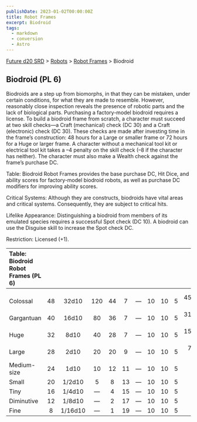 ```yaml
---
publishDate: 2023-01-02T00:00:00Z
title: Robot Frames
excerpt: Biodroid
tags:
  - markdown
  - conversion
  - Astro
---
```






[Future d20 SRD](/#futureD20) > [Robots](future-d20-srd-robots-index) > [Robot Frames](future-d20-srd-robots-robot-frames-index) > Biodroid




## Biodroid (PL 6)


Biodroids are a step up from biomorphs, in that they can be mistaken, under certain conditions, for what they are made to resemble. However, reasonably close inspection reveals the presence of robotic parts and the lack of biological parts. Purchasing a factory-model biodroid requires a license. To build a biodroid frame from scratch, a character must succeed at two skill checks—a Craft (mechanical) check (DC 30) and a Craft (electronic) check (DC 30). These checks are made after investing time in the frame’s construction: 48 hours for a Large or smaller frame or 72 hours for a Huge or larger frame. A character without a mechanical tool kit or electrical tool kit takes a –4 penalty on the skill check (–8 if the character has neither). The character must also make a Wealth check against the frame’s purchase DC.


Table: Biodroid Robot Frames provides the base purchase DC, Hit Dice, and ability scores for factory-model biodroid robots, as well as purchase DC modifiers for improving ability scores.


Critical Systems: Although they are constructs, biodroids have vital areas and critical systems. Consequently, they are subject to critical hits.


Lifelike Appearance: Distinguishing a biodroid from members of its emulated species requires a successful Spot check (DC 10). A biodroid can use the Disguise skill to increase the Spot check DC.


Restriction: Licensed (+1).


| Table: Biodroid Robot Frames (PL 6) |  |  |  |  |  |  |  |  |  |  |
| :------------------------------------- | :--: | :--: | :--: | :--: | :--: | :--: | :--: | :--: | :--: | --: |
|  |  |  |  |  |  |  |  |  |  |  |
|  |  |  |  |  |  |  |  |  |  |  |
| Colossal | 48 | 32d10 | 120 | 44 | 7 | — | 10 | 10 | 5 | 45d10/+4 per HD |
| Gargantuan | 40 | 16d10 | 80 | 36 | 7 | — | 10 | 10 | 5 | 31d10/+3 per HD |
| Huge | 32 | 8d10 | 40 | 28 | 7 | — | 10 | 10 | 5 | 15d10/+2 per HD |
| Large | 28 | 2d10 | 20 | 20 | 9 | — | 10 | 10 | 5 | 7d10/+1 per HD |
| Medium-size | 24 | 1d10 | 10 | 12 | 11 | — | 10 | 10 | 5 | — |
| Small | 20 | 1/2d10 | 5 | 8 | 13 | — | 10 | 10 | 5 | — |
| Tiny | 16 | 1/4d10 | — | 4 | 15 | — | 10 | 10 | 5 | — |
| Diminutive | 12 | 1/8d10 | — | 2 | 17 | — | 10 | 10 | 5 | — |
| Fine | 8 | 1/16d10 | — | 1 | 19 | — | 10 | 10 | 5 | — |




